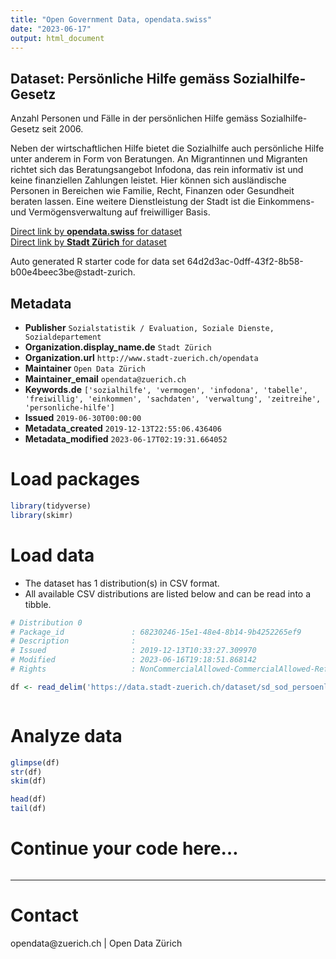 ```yaml
---
title: "Open Government Data, opendata.swiss"
date: "2023-06-17"
output: html_document
---
```


## Dataset: Persönliche Hilfe gemäss Sozialhilfe-Gesetz

Anzahl Personen und Fälle in der persönlichen Hilfe gemäss Sozialhilfe-Gesetz seit 2006. 

Neben der wirtschaftlichen Hilfe bietet die Sozialhilfe auch persönliche Hilfe unter anderem in Form von Beratungen. An Migrantinnen und Migranten richtet sich das Beratungsangebot Infodona, das rein informativ ist und keine finanziellen Zahlungen leistet. Hier können sich ausländische Personen in Bereichen wie Familie, Recht, Finanzen oder Gesundheit beraten lassen. Eine weitere Dienstleistung der Stadt ist die Einkommens- und Vermögensverwaltung auf freiwilliger Basis.

[Direct link by **opendata.swiss** for dataset](https://opendata.swiss/de/dataset/personliche-hilfe-gemass-sozialhilfe-gesetz)<br>
[Direct link by **Stadt Zürich** for dataset](https://data.stadt-zuerich.ch/dataset/sd_sod_persoenliche_hilfe)

Auto generated R starter code for data set 64d2d3ac-0dff-43f2-8b58-b00e4beec3be@stadt-zurich.

## Metadata

- **Publisher** `Sozialstatistik / Evaluation, Soziale Dienste, Sozialdepartement`
- **Organization.display_name.de** `Stadt Zürich`
- **Organization.url** `http://www.stadt-zuerich.ch/opendata`
- **Maintainer** `Open Data Zürich`
- **Maintainer_email** `opendata@zuerich.ch`
- **Keywords.de** `['sozialhilfe', 'vermogen', 'infodona', 'tabelle', 'freiwillig', 'einkommen', 'sachdaten', 'verwaltung', 'zeitreihe', 'personliche-hilfe']`
- **Issued** `2019-06-30T00:00:00`
- **Metadata_created** `2019-12-13T22:55:06.436406`
- **Metadata_modified** `2023-06-17T02:19:31.664052`


# Load packages

```r

library(tidyverse)
library(skimr)

```

# Load data

-   The dataset has 1 distribution(s) in CSV format.
-   All available CSV distributions are listed below and can be read into a tibble.

```r

# Distribution 0
# Package_id               : 68230246-15e1-48e4-8b14-9b4252265ef9
# Description              : 
# Issued                   : 2019-12-13T10:33:27.309970
# Modified                 : 2023-06-16T19:18:51.868142
# Rights                   : NonCommercialAllowed-CommercialAllowed-ReferenceNotRequired

df <- read_delim('https://data.stadt-zuerich.ch/dataset/sd_sod_persoenliche_hilfe/download/sd_sod_persoenliche_hilfe.csv')



```

# Analyze data

```r

glimpse(df)
str(df)
skim(df)

head(df)
tail(df)

```

# Continue your code here...

```r

```

------------------------------------------------------------------------

# Contact

opendata@zuerich.ch | Open Data Zürich
